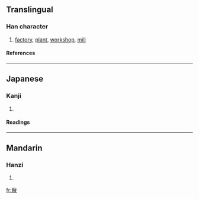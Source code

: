 {{see|廠}}

==Translingual==
===Han character===
{{Han char|rn=27|rad=厂|as=12|sn=14|four=|canj=一火月大 (MFBK), X一火月大 (XMFBK)}}
# [[factory]], [[plant]], [[workshop]], [[mill]]
====References====
{{Han ref|kx=0163.041|dkj=03034|dj=0371.050|hdz=10078.020|uh=53B0|ud=21424}}
----
==Japanese==
===Kanji===
{{ja-kanji|grade=|rs=厂12}}
# {{defn|Japanese}} 
====Readings====
{{ja-readings|on=[[しょう]] (shō)|kun=[[うまや]] (umaya)}}
----
==Mandarin==
===Hanzi===
{{cmn-hanzi|pin=[[chǎng]] ([[chang3]])|wg=ch'ang<sup>3</sup>}}
# {{defn|Mandarin}}

[[fr:厰]]